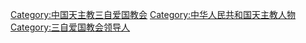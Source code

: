 [[Category:中国天主教三自爱国教会|Category:中国天主教三自爱国教会]]
[[Category:中华人民共和国天主教人物|Category:中华人民共和国天主教人物]]
[[Category:三自爱国教会领导人|Category:三自爱国教会领导人]]